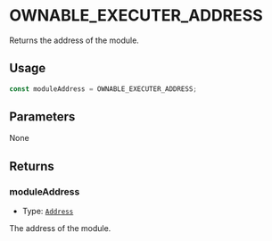 # OWNABLE_EXECUTER_ADDRESS

Returns the address of the module.

## Usage

```typescript copy
const moduleAddress = OWNABLE_EXECUTER_ADDRESS;
```

## Parameters

None

## Returns

### moduleAddress

- Type: [`Address`](https://viem.sh/docs/glossary/types#address)

The address of the module.
